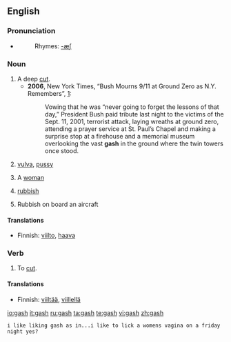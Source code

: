 ==English==

===Pronunciation===
*{{audio|en-us-gash.ogg|Audio (US)}}
*:Rhymes: [[Rhymes:English:-æʃ|-æʃ]]

===Noun===
{{en-noun|gashes}}

#A deep [[cut]].
#* '''2006''', New York Times, “Bush Mourns 9/11 at Ground Zero as N.Y. Remembers”, [http://www.nytimes.com/2006/09/11/nyregion/nyregionspecial3/11bush.html?hp&ex=1158033600&en=e468f88da52557ed&ei=5094&partner=homepage]:
#*: Vowing that he was “never going to forget the lessons of that day,” President Bush paid tribute last night to the victims of the Sept. 11, 2001, terrorist attack, laying wreaths at ground zero, attending a prayer service at St. Paul’s Chapel and making a surprise stop at a firehouse and a memorial museum overlooking the vast '''gash''' in the ground where the twin towers once stood.
# {{slang|vulgar}}  [[vulva]], [[pussy]]
# {{slang|offensive}} A [[woman]]
# {{slang|British Royal Navy}} [[rubbish]]
# {{slang}} Rubbish on board an aircraft

====Translations====
{{rfc-trans}}
*Finnish: [[viilto]], [[haava]]

===Verb===
{{en-verb|gash|es}}

#To [[cut]].

====Translations====
*Finnish: [[viiltää]], [[viillellä]]

[[io:gash]]
[[it:gash]]
[[ru:gash]]
[[ta:gash]]
[[te:gash]]
[[vi:gash]]
[[zh:gash]]
 i like liking gash as in...i like to lick a womens vagina on a friday night yes?